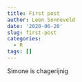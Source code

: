 ```yaml
---
title: First post
author: Leen Sonneveld
date: '2020-06-20'
slug: first-post
categories:
  - R
tags: []
---
```

Simone is chagerijnig
